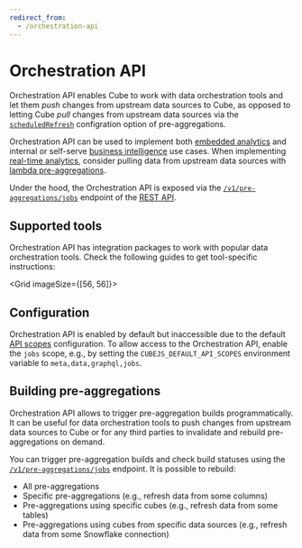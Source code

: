 ```yaml
---
redirect_from:
  - /orchestration-api
---
```


# Orchestration API

Orchestration API enables Cube to work with data orchestration tools and let
them _push_ changes from upstream data sources to Cube, as opposed to letting
Cube _pull_ changes from upstream data sources via the
[`scheduledRefresh`][ref-scheduled-refresh] configration option of
pre-aggregations.

<Diagram src="https://ucarecdn.com/edfc0423-b1f9-4917-989b-be766caa7d9e/" />

Orchestration API can be used to implement both [embedded analytics][cube-ea]
and internal or self-serve [business intelligence][cube-issbi] use cases. When
implementing [real-time analytics][cube-rta], consider pulling data from
upstream data sources with [lambda pre-aggregations][ref-lambda-pre-aggs].

Under the hood, the Orchestration API is exposed via the
[`/v1/pre-aggregations/jobs`][ref-ref-jobs-endpoint] endpoint of the [REST
API][ref-rest-api].

## Supported tools

Orchestration API has integration packages to work with popular data
orchestration tools. Check the following guides to get tool-specific
instructions:

<Grid imageSize={[56, 56]}>
  <GridItem
    url="orchestration-api/airflow"
    imageUrl="https://static.cube.dev/icons/airflow.svg"
    title="Apache Airflow"
  />
  <GridItem
    url="orchestration-api/dagster"
    imageUrl="https://static.cube.dev/icons/dagster.svg"
    title="Dagster"
  />
  <GridItem
    url="orchestration-api/prefect"
    imageUrl="https://static.cube.dev/icons/prefect.svg"
    title="Prefect"
  />
</Grid>

## Configuration

Orchestration API is enabled by default but inaccessible due to the default [API
scopes][ref-api-scopes] configuration. To allow access to the Orchestration API,
enable the `jobs` scope, e.g., by setting the `CUBEJS_DEFAULT_API_SCOPES`
environment variable to `meta,data,graphql,jobs`.

## Building pre-aggregations

Orchestration API allows to trigger pre-aggregation builds programmatically. It
can be useful for data orchestration tools to push changes from upstream data
sources to Cube or for any third parties to invalidate and rebuild
pre-aggregations on demand.

You can trigger pre-aggregation builds and check build statuses using the
[`/v1/pre-aggregations/jobs`][ref-ref-jobs-endpoint] endpoint. It is possible to
rebuild:

- All pre-aggregations
- Specific pre-aggregations (e.g., refresh data from some columns)
- Pre-aggregations using specific cubes (e.g., refresh data from some tables)
- Pre-aggregations using cubes from specific data sources (e.g., refresh data
  from some Snowflake connection)

[ref-scheduled-refresh]:
  /product/data-modeling/reference/pre-aggregations#scheduled_refresh
[cube-ea]: https://cube.dev/use-cases/embedded-analytics
[cube-issbi]: https://cube.dev/use-cases/semantic-layer
[cube-rta]: https://cube.dev/use-cases/real-time-analytics
[ref-lambda-pre-aggs]: /product/caching/lambda-pre-aggregations
[ref-rest-api]: /product/apis-integrations/rest-api
[ref-api-scopes]: /product/apis-integrations/rest-api#configuration-api-scopes
[ref-ref-jobs-endpoint]: /reference/rest-api#v1pre-aggregationsjobs
